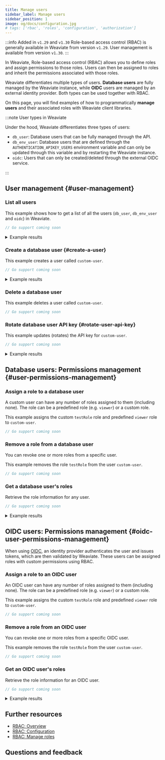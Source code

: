 ```yaml
---
title: Manage users
sidebar_label: Manage users
sidebar_position: 1
image: og/docs/configuration.jpg
# tags: ['rbac', 'roles', 'configuration', 'authorization']
---
```



:::info Added in `v1.29` and `v1.30`
Role-based access control (RBAC) is generally available in Weaviate from version `v1.29`.
User management is available from version `v1.30`.
:::

In Weaviate, Role-based access control (RBAC) allows you to define roles and assign permissions to those roles. Users can then be assigned to roles and inherit the permissions associated with those roles.

Weaviate differentiates multiple types of users. **Database users** are fully managed by the Weaviate instance, while **OIDC** users are managed by an external identity provider. Both types can be used together with RBAC.

On this page, you will find examples of how to programmatically **manage users** and their associated roles with Weaviate client libraries.

:::note User types in Weaviate

Under the hood, Weaviate differentiates three types of users:

- `db_user`: Database users that can be fully managed through the API.
- `db_env_user`: Database users that are defined through the `AUTHENTICATION_APIKEY_USERS` environment variable and can only be updated through this variable and by restarting the Weaviate instance.
- `oidc`: Users that can only be created/deleted through the external OIDC service.

:::

## User management <i class="fas fa-user-edit"></i> {#user-management}

### List all users

This example shows how to get a list of all the users (`db_user`, `db_env_user` and `oidc`) in Weaviate.

<Tabs groupId="languages">
<TabItem value="py" label="Python Client v4">
<FilteredTextBlock
text={UserPyCode}
startMarker="# START ListAllUsers"
endMarker="# END ListAllUsers"
language="py"
/>
</TabItem>
<TabItem value="js" label="JS/TS Client v3">
<FilteredTextBlock
text={UserTSCode}
startMarker="// START ListAllUsers"
endMarker="// END ListAllUsers"
language="ts"
/>
</TabItem>
<TabItem value="go" label="Go">

```go
// Go support coming soon
```

</TabItem>
<TabItem value="java" label="Java">
<FilteredTextBlock
text={JavaCode}
startMarker="// START ListAllUsers"
endMarker="// END ListAllUsers"
language="java"
/>
</TabItem>
</Tabs>

<details>
<summary>Example results</summary>

```text
[
  UserDB(user_id='custom-user', role_names=['viewer', 'testRole'], user_type=<UserTypes.DB_DYNAMIC: 'db_user'>, active=True),
  UserDB(user_id='root-user', role_names=['root'], user_type=<UserTypes.DB_STATIC: 'db_env_user'>, active=True)
]
```

</details>

### Create a database user {#create-a-user}

This example creates a user called `custom-user`.

<Tabs groupId="languages">
<TabItem value="py" label="Python Client v4">
<FilteredTextBlock
text={UserPyCode}
startMarker="# START CreateUser"
endMarker="# END CreateUser"
language="py"
/>
</TabItem>
<TabItem value="js" label="JS/TS Client v3">
<FilteredTextBlock
text={UserTSCode}
startMarker="// START CreateUser"
endMarker="// END CreateUser"
language="ts"
/>
</TabItem>
<TabItem value="go" label="Go">

```go
// Go support coming soon
```

</TabItem>
<TabItem value="java" label="Java">
<FilteredTextBlock
text={JavaCode}
startMarker="// START CreateUser"
endMarker="// END CreateUser"
language="java"
/>
</TabItem>
</Tabs>

<details>
<summary>Example results</summary>

```text
RXF1dU1VcWM1Q3hvVndYT0F1OTBOTDZLZWx0ME5kbWVJRVdPL25EVW12QT1fMXlDUEhUNjhSMlNtazdHcV92MjAw
```

</details>

### Delete a database user

This example deletes a user called `custom-user`.

<Tabs groupId="languages">
<TabItem value="py" label="Python Client v4">
<FilteredTextBlock
text={UserPyCode}
startMarker="# START DeleteUser"
endMarker="# END DeleteUser"
language="py"
/>
</TabItem>
<TabItem value="js" label="JS/TS Client v3">
<FilteredTextBlock
text={UserTSCode}
startMarker="// START DeleteUser"
endMarker="// END DeleteUser"
language="ts"
/>
</TabItem>
<TabItem value="go" label="Go">

```go
// Go support coming soon
```

</TabItem>
<TabItem value="java" label="Java">
<FilteredTextBlock
text={JavaCode}
startMarker="// START DeleteUser"
endMarker="// END DeleteUser"
language="java"
/>
</TabItem>
</Tabs>

### Rotate database user API key {#rotate-user-api-key}

This example updates (rotates) the API key for `custom-user`.

<Tabs groupId="languages">
<TabItem value="py" label="Python Client v4">
<FilteredTextBlock
text={UserPyCode}
startMarker="# START RotateApiKey"
endMarker="# END RotateApiKey"
language="py"
/>
</TabItem>
<TabItem value="js" label="JS/TS Client v3">
<FilteredTextBlock
text={UserTSCode}
startMarker="// START RotateApiKey"
endMarker="// END RotateApiKey"
language="ts"
/>
</TabItem>
<TabItem value="go" label="Go">

```go
// Go support coming soon
```

</TabItem>
<TabItem value="java" label="Java">
<FilteredTextBlock
text={JavaCode}
startMarker="// START RotateApiKey"
endMarker="// END RotateApiKey"
language="java"
/>
</TabItem>
</Tabs>

<details>
<summary>Example results</summary>

```text
SSs3WGVFbUxMVFhlOEsxVVMrQVBzM1VhQTJIM2xXWngwY01HaXFYVnM1az1fMXlDUEhUNjhSMlNtazdHcV92MjAw
```

</details>

## Database users: Permissions management <i class="fas fa-user-lock"></i> {#user-permissions-management}

### Assign a role to a database user

A custom user can have any number of roles assigned to them (including none). The role can be a predefined role (e.g. `viewer`) or a custom role.

This example assigns the custom `testRole` role and predefined `viewer` role to `custom-user`.

<Tabs groupId="languages">
<TabItem value="py" label="Python Client v4">
<FilteredTextBlock
text={UserPyCode}
startMarker="# START AssignRole"
endMarker="# END AssignRole"
language="py"
/>
</TabItem>
<TabItem value="js" label="JS/TS Client v3">
<FilteredTextBlock
text={UserTSCode}
startMarker="// START AssignRole"
endMarker="// END AssignRole"
language="ts"
/>
</TabItem>
<TabItem value="go" label="Go">

```go
// Go support coming soon
```

</TabItem>
<TabItem value="java" label="Java">
<FilteredTextBlock
text={JavaCode}
startMarker="// START AssignRole"
endMarker="// END AssignRole"
language="java"
/>
</TabItem>
</Tabs>

### Remove a role from a database user

You can revoke one or more roles from a specific user.

This example removes the role `testRole` from the user `custom-user`.

<Tabs groupId="languages">
<TabItem value="py" label="Python Client v4">
<FilteredTextBlock
text={UserPyCode}
startMarker="# START RevokeRoles"
endMarker="# END RevokeRoles"
language="py"
/>
</TabItem>
<TabItem value="js" label="JS/TS Client v3">
<FilteredTextBlock
text={UserTSCode}
startMarker="// START RevokeRoles"
endMarker="// END RevokeRoles"
language="ts"
/>
</TabItem>
<TabItem value="go" label="Go">

```go
// Go support coming soon
```

</TabItem>
<TabItem value="java" label="Java">
<FilteredTextBlock
text={JavaCode}
startMarker="// START RevokeRoles"
endMarker="// END RevokeRoles"
language="java"
/>
</TabItem>
</Tabs>

### Get a database user's roles

Retrieve the role information for any user.

<Tabs groupId="languages">
<TabItem value="py" label="Python Client v4">
<FilteredTextBlock
text={UserPyCode}
startMarker="# START ListUserRoles"
endMarker="# END ListUserRoles"
language="py"
/>
</TabItem>
<TabItem value="js" label="JS/TS Client v3">
<FilteredTextBlock
text={UserTSCode}
startMarker="// START ListUserRoles"
endMarker="// END ListUserRoles"
language="ts"
/>
</TabItem>
<TabItem value="go" label="Go">

```go
// Go support coming soon
```

</TabItem>
<TabItem value="java" label="Java">
<FilteredTextBlock
text={JavaCode}
startMarker="// START ListUserRoles"
endMarker="// END ListUserRoles"
language="java"
/>
</TabItem>
</Tabs>

<details>
<summary>Example results</summary>

```text
testRole
viewer
```

</details>

## OIDC users: Permissions management <i class="fas fa-user-lock"></i> {#oidc-user-permissions-management}

When using [OIDC](/deploy/configuration/oidc.md), an identity provider authenticates the user and issues tokens, which are then validated by Weaviate. These users can be assigned roles with custom permissions using RBAC.

### Assign a role to an OIDC user

An OIDC user can have any number of roles assigned to them (including none). The role can be a predefined role (e.g. `viewer`) or a custom role.

This example assigns the custom `testRole` role and predefined `viewer` role to `custom-user`.

<Tabs groupId="languages">
<TabItem value="py" label="Python Client v4">
<FilteredTextBlock
text={OidcUserPyCode}
startMarker="# START AssignOidcUserRole"
endMarker="# END AssignOidcUserRole"
language="py"
/>
</TabItem>
<TabItem value="js" label="JS/TS Client v3">
<FilteredTextBlock
text={OidcUserTSCode}
startMarker="// START AssignOidcUserRole"
endMarker="// END AssignOidcUserRole"
language="ts"
/>
</TabItem>
<TabItem value="go" label="Go">

```go
// Go support coming soon
```

</TabItem>
<TabItem value="java" label="Java">
<FilteredTextBlock
text={OidcUserJavaCode}
startMarker="// START AssignOidcUserRole"
endMarker="// END AssignOidcUserRole"
language="java"
/>
</TabItem>
</Tabs>

### Remove a role from an OIDC user

You can revoke one or more roles from a specific OIDC user.

This example removes the role `testRole` from the user `custom-user`.

<Tabs groupId="languages">
<TabItem value="py" label="Python Client v4">
<FilteredTextBlock
text={OidcUserPyCode}
startMarker="# START RevokeOidcUserRoles"
endMarker="# END RevokeOidcUserRoles"
language="py"
/>
</TabItem>
<TabItem value="js" label="JS/TS Client v3">
<FilteredTextBlock
text={OidcUserTSCode}
startMarker="// START RevokeOidcUserRoles"
endMarker="// END RevokeOidcUserRoles"
language="ts"
/>
</TabItem>
<TabItem value="go" label="Go">

```go
// Go support coming soon
```

</TabItem>
<TabItem value="java" label="Java">
<FilteredTextBlock
text={OidcUserJavaCode}
startMarker="// START RevokeOidcUserRoles"
endMarker="// END RevokeOidcUserRoles"
language="java"
/>
</TabItem>
</Tabs>

### Get an OIDC user's roles

Retrieve the role information for an OIDC user.

<Tabs groupId="languages">
<TabItem value="py" label="Python Client v4">
<FilteredTextBlock
text={OidcUserPyCode}
startMarker="# START ListOidcUserRoles"
endMarker="# END ListOidcUserRoles"
language="py"
/>
</TabItem>
<TabItem value="js" label="JS/TS Client v3">
<FilteredTextBlock
text={OidcUserTSCode}
startMarker="// START ListOidcUserRoles"
endMarker="// END ListOidcUserRoles"
language="ts"
/>
</TabItem>
<TabItem value="go" label="Go">

```go
// Go support coming soon
```

</TabItem>
<TabItem value="java" label="Java">
<FilteredTextBlock
text={OidcUserJavaCode}
startMarker="// START ListOidcUserRoles"
endMarker="// END ListOidcUserRoles"
language="java"
/>
</TabItem>
</Tabs>

<details>
<summary>Example results</summary>

```text
testRole
viewer
```

</details>

## Further resources

- [RBAC: Overview](./index.mdx)
- [RBAC: Configuration](/deploy/configuration/configuring-rbac.md)
- [RBAC: Manage roles](./manage-roles.mdx)

## Questions and feedback


<DocsFeedback />
